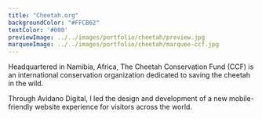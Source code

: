 ```yaml
---
title: "Cheetah.org"
backgroundColor: "#FFCB62"
textColor: '#000'
previewImage: ../../images/portfolio/cheetah/preview.jpg
marqueeImage: ../../images/portfolio/cheetah/marquee-ccf.jpg
---
```


<IntroBlock>

Headquartered in Namibia, Africa, The Cheetah Conservation Fund (CCF) is an international conservation organization dedicated to saving the cheetah in the wild.

</IntroBlock>

<TextBlock>

Through Avidano Digital, I led the design and development of a new mobile-friendly website experience for visitors across the world. 

</TextBlock>
